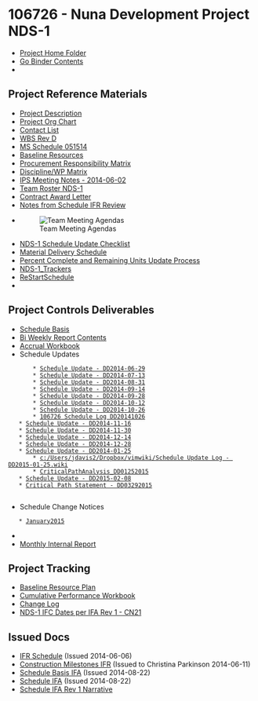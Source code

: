 = 106726 - Nuna Development Project NDS-1 =

* [[file:///S:/Caelus/106726|Project Home Folder]]
* [[Go Binder Contents]]
*

== Project Reference Materials ==
* [[Project Description]]
* [[file:///S:/Caelus/106726/4 Correspondence/Meetings/Agendas/Re-Kickoff 5-15-14/Nuna Project Org Chart.pdf|Project Org Chart]]
* [[file:///S:/Caelus/106726/4 Correspondence/Meetings/Agendas/Re-Kickoff 5-15-14/Nuna Development Project Contact List_20140513.pdf|Contact List]]
* [[file:///S:/Caelus/106726/4 Correspondence/Meetings/Agendas/Re-Kickoff 5-15-14/106726 WBS Revd.xlsx|WBS Rev D]]
* [[file:///s:/Caelus/106726/4 Correspondence/Meetings/Agendas/Re-Kickoff 5-15-14/106726 MS Schedule 051514.pdf|MS Schedule 051514]]
* [[file:///S:/Caelus/106726/Project Controls/Project Accounting/Nuna Resources (Baseline Resource Plan).xlsx|Baseline Resources]]
* [[file:///S:/Caelus/106726/4 Correspondence/Meetings/Agendas/Re-Kickoff 5-15-14/Procurement Responsibility Matrix Rev 0 12-12-13.pdf|Procurement Responsibility Matrix]]
* [[file:///S:/Caelus/106726/Project Controls/Davis/Discipline-WP Matrix.xlsx|Discipline/WP Matrix]]
* [[IPS Meeting Notes - 2014-06-02]]
* [[Team Roster NDS-1]]
* [[file:///S:/Caelus/106726/3 Project Mgmt/Funding Docs/Caelus NUNA Award Contact Letter May 2014.PDF|Contract Award Letter]]
* [[Notes from Schedule IFR Review]]
* [[File:///S:/Caelus/106726/4 Correspondence/Meetings/Agendas|Team Meeting Agendas]]
* [[NDS-1 Schedule Update Checklist]]
* [[file:///S:/Caelus/106726/Project Controls/Schedules/106726 Material Delivery Windows.xlsx|Material Delivery Schedule]]
* [[Percent Complete and Remaining Units Update Process]]
* [[NDS-1_Trackers]]
* [[ReStartSchedule]]
*


== Project Controls Deliverables ==
* [[file:///S:/Caelus/106726/Project Controls/Schedules/Schedule Basis/Schedule Basis -NUNA NDS1 RevA.doc|Schedule Basis]]
* [[Bi Weekly Report Contents]]
* [[file:///S:/Caelus/106726/Project Controls/Project Accounting/Accruals/Caelus Accruals.xlsx|Accrual Workbook]]
* Schedule Updates
        * [[Schedule Update - DD2014-06-29]]
        * [[Schedule Update - DD2014-07-13]]
        * [[Schedule Update - DD2014-08-31]]
        * [[Schedule Update - DD2014-09-14]]
        * [[Schedule Update - DD2014-09-28]]
        * [[Schedule Update - DD2014-10-12]]
        * [[Schedule Update - DD2014-10-26]]
		* [[106726 Schedule Log DD20141026]]
	* [[Schedule Update - DD2014-11-16]]
	* [[Schedule Update - DD2014-11-30]]
	* [[Schedule Update - DD2014-12-14]]
	* [[Schedule Update - DD2014-12-28]]
	* [[Schedule Update - DD2014-01-25]]
		* [[c:/Users/jdavis2/Dropbox/vimwiki/Schedule Update Log - DD2015-01-25.wiki]]
		* [[CriticalPathAnalysis_DD01252015]]
	* [[Schedule Update - DD2015-02-08]]
	* [[Critical Path Statement - DD03292015]]
	 
* Schedule Change Notices
	* [[January2015]]
*
* [[file:///S:/Caelus/General/Monthly Internal Report|Monthly Internal Report]]

== Project Tracking ==
* [[file:///S:/Caelus/106726/Project Controls/Project Accounting/106726 NDS 1 Baseline Plan by Period.xlsx|Baseline Resource Plan]]
* [[file:///F:/106726/106726_CumPerformanceWorkbook1.xlsx|Cumulative Performance Workbook]]
* [[file:///S:/Caelus/106726/Project Controls/Change Management/106726 Current Change Log.xls|Change Log]]
* [[file:///S:/Caelus/106726/Project Controls/Change Management/CN21 Module Fabrication Schedule Shift IFR IFF/Live Files & Previous Revisions/Table of IFR-IFF-IFC dates.xlsx|NDS-1 IFC Dates per IFA Rev 1 - CN21]]

== Issued Docs ==
* [[file:///S:/Caelus/106726/6 Shared/Schedules/106726 NDS1 Schedule IFR Rev B 052514.pdf|IFR Schedule]] (Issued 2014-06-06)
* [[Construction Milestones IFR]] (Issued to Christina Parkinson 2014-06-11)
* [["S:/Caelus/106726/Project Controls/Schedules/IFA/Schedule Basis -NUNA NDS1 IFA.pdf"|Schedule Basis IFA]] (Issued 2014-08-22)
* [["S:/Caelus/106726/Project Controls/Schedules/IFA/106726 NDS1 IFA Schedule.pdf"|Schedule IFA]] (Issued 2014-08-22)
* [[Schedule IFA Rev 1 Narrative]]

